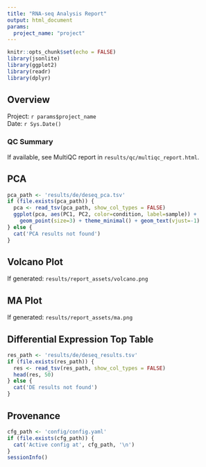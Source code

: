 ```yaml
---
title: "RNA-seq Analysis Report"
output: html_document
params:
  project_name: "project"
---
```


```r
knitr::opts_chunk$set(echo = FALSE)
library(jsonlite)
library(ggplot2)
library(readr)
library(dplyr)
```

## Overview

Project: `r params$project_name`  
Date: `r Sys.Date()`

### QC Summary

If available, see MultiQC report in `results/qc/multiqc_report.html`.

## PCA

```r
pca_path <- 'results/de/deseq_pca.tsv'
if (file.exists(pca_path)) {
  pca <- read_tsv(pca_path, show_col_types = FALSE)
  ggplot(pca, aes(PC1, PC2, color=condition, label=sample)) +
    geom_point(size=3) + theme_minimal() + geom_text(vjust=-1)
} else {
  cat('PCA results not found')
}
```

## Volcano Plot

If generated: `results/report_assets/volcano.png`

## MA Plot

If generated: `results/report_assets/ma.png`

## Differential Expression Top Table

```r
res_path <- 'results/de/deseq_results.tsv'
if (file.exists(res_path)) {
  res <- read_tsv(res_path, show_col_types = FALSE)
  head(res, 50)
} else {
  cat('DE results not found')
}
```

## Provenance

```r
cfg_path <- 'config/config.yaml'
if (file.exists(cfg_path)) {
  cat('Active config at', cfg_path, '\n')
}
sessionInfo()
```







